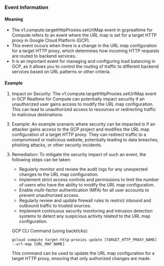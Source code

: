 
### Event Information

#### Meaning

- The v1.compute.targetHttpProxies.setUrlMap event in gcprealtime for Compute refers to an event where the URL map is set for a target HTTP proxy in Google Cloud Platform (GCP).
- This event occurs when there is a change in the URL map configuration for a target HTTP proxy, which determines how incoming HTTP requests are routed to backend services.
- It is an important event for managing and configuring load balancing in GCP, as it allows you to control the routing of traffic to different backend services based on URL patterns or other criteria.

#### Example

1. Impact on Security: The v1.compute.targetHttpProxies.setUrlMap event in GCP Realtime for Compute can potentially impact security if an unauthorized user gains access to modify the URL map configuration. This can lead to unauthorized access to resources or redirecting traffic to malicious destinations.

2. Example: An example scenario where security can be impacted is if an attacker gains access to the GCP project and modifies the URL map configuration of a target HTTP proxy. They can redirect traffic to a compromised or malicious website, potentially leading to data breaches, phishing attacks, or other security incidents.

3. Remediation: To mitigate the security impact of such an event, the following steps can be taken:
   - Regularly monitor and review the audit logs for any unexpected changes to the URL map configuration.
   - Implement strict access controls and permissions to limit the number of users who have the ability to modify the URL map configuration.
   - Enable multi-factor authentication (MFA) for all user accounts to prevent unauthorized access.
   - Regularly review and update firewall rules to restrict inbound and outbound traffic to trusted sources.
   - Implement continuous security monitoring and intrusion detection systems to detect any suspicious activity related to the URL map configuration.

   GCP CLI Command (using backticks):
   ```
   gcloud compute target-http-proxies update [TARGET_HTTP_PROXY_NAME] --url-map [URL_MAP_NAME]
   ```

   This command can be used to update the URL map configuration for a target HTTP proxy, ensuring that only authorized changes are made.

